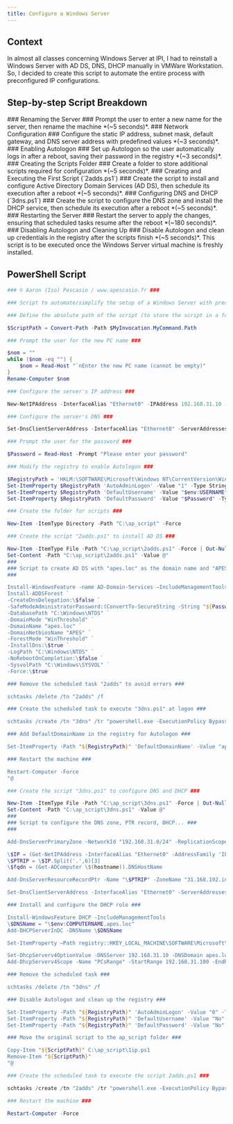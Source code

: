 ```yaml
---
title: Configure a Windows Server
---
```


## Context

In almost all classes concerning Windows Server at IPI, I had to reinstall a Windows Server with AD DS, DNS, DHCP manually in VMWare Workstation. So, I decided to create this script to automate the entire process with preconfigured IP configurations.

## Step-by-step Script Breakdown

<DynamicCallout>
<Steps>
<Step>
### Renaming the Server ###
Prompt the user to enter a new name for the server, then rename the machine *(~5 seconds)*.
</Step>

<Step>
### Network Configuration ###
Configure the static IP address, subnet mask, default gateway, and DNS server address with predefined values *(~3 seconds)*.
</Step>

<Step>
### Enabling Autologon ###
Set up Autologon so the user automatically logs in after a reboot, saving their password in the registry *(~3 seconds)*.
</Step>

<Step>
### Creating the Scripts Folder ###
Create a folder to store additional scripts required for configuration *(~5 seconds)*.
</Step>

<Step>
### Creating and Executing the First Script (`2adds.ps1`) ###
Create the script to install and configure Active Directory Domain Services (AD DS), then schedule its execution after a reboot *(~5 seconds)*.
</Step>

<Step>
### Configuring DNS and DHCP (`3dns.ps1`) ###
Create the script to configure the DNS zone and install the DHCP service, then schedule its execution after a reboot *(~5 seconds)*.
</Step>

<Step>
### Restarting the Server ###
Restart the server to apply the changes, ensuring that scheduled tasks resume after the reboot *(~180 seconds)*.
</Step>

<Step>
### Disabling Autologon and Cleaning Up ###
Disable Autologon and clean up credentials in the registry after the scripts finish *(~5 seconds)*.
</Step>
</Steps>
</DynamicCallout>
<Callout type="warn">
This script is to be executed once the Windows Server virtual machine is freshly installed.
</Callout>

## PowerShell Script
```ps1 {title="config-wserver.ps1"}
### © Aaron (Iso) Pescasio / www.apescasio.fr ###

### Script to automate/simplify the setup of a Windows Server with preconfigured AD DS, DNS, DHCP ###

### Define the absolute path of the script (to store the script in a folder at the end) ###

$ScriptPath = Convert-Path -Path $MyInvocation.MyCommand.Path

### Prompt the user for the new PC name ###

$nom = ""
while ($nom -eq "") {
    $nom = Read-Host "`nEnter the new PC name (cannot be empty)"
}
Rename-Computer $nom

### Configure the server's IP address ###

New-NetIPAddress -InterfaceAlias "Ethernet0" -IPAddress 192.168.31.10 -PrefixLength 24 -DefaultGateway 192.168.31.254 | Out-Null

### Configure the server's DNS ###

Set-DnsClientServerAddress -InterfaceAlias "Ethernet0" -ServerAddresses 192.168.31.10 | Out-Null

### Prompt the user for the password ###

$Password = Read-Host -Prompt "Please enter your password"

### Modify the registry to enable Autologon ###

$RegistryPath = 'HKLM:\SOFTWARE\Microsoft\Windows NT\CurrentVersion\Winlogon'
Set-ItemProperty $RegistryPath 'AutoAdminLogon' -Value "1" -Type String
Set-ItemProperty $RegistryPath 'DefaultUsername' -Value "$env:USERNAME" -Type String
Set-ItemProperty $RegistryPath 'DefaultPassword' -Value "$Password" -Type String

### Create the folder for scripts ###

New-Item -ItemType Directory -Path "C:\ap_script" -Force

### Create the script "2adds.ps1" to install AD DS ###

New-Item -ItemType File -Path "C:\ap_script\2adds.ps1" -Force | Out-Null
Set-Content -Path "C:\ap_script\2adds.ps1" -Value @"
###
### Script to create AD DS with "apes.loc" as the domain name and "APES" as the NETBIOS name ###
###

Install-WindowsFeature -name AD-Domain-Services –IncludeManagementTools
Install-ADDSForest `
-CreateDnsDelegation:\$false `
-SafeModeAdministratorPassword:(ConvertTo-SecureString -String "${Password}" -AsPlainText -Force) `
-DatabasePath "C:\Windows\NTDS" `
-DomainMode "WinThreshold" `
-DomainName "apes.loc" `
-DomainNetbiosName "APES" `
-ForestMode "WinThreshold" `
-InstallDns:\$true `
-LogPath "C:\Windows\NTDS" `
-NoRebootOnCompletion:\$false `
-SysvolPath "C:\Windows\SYSVOL" `
-Force:\$true

### Remove the scheduled task "2adds" to avoid errors ###

schtasks /delete /tn "2adds" /f

### Create the scheduled task to execute "3dns.ps1" at logon ###

schtasks /create /tn "3dns" /tr "powershell.exe -ExecutionPolicy Bypass -File C:\ap_script\3dns.ps1" /rl highest /sc onlogon

### Add DefaultDomainName in the registry for Autologon ###

Set-ItemProperty -Path "${RegistryPath}" 'DefaultDomainName' -Value "apes.loc" -Type String

### Restart the machine ###

Restart-Computer -Force
"@

### Create the script "3dns.ps1" to configure DNS and DHCP ###

New-Item -ItemType File -Path "C:\ap_script\3dns.ps1" -Force | Out-Null
Set-Content -Path "C:\ap_script\3dns.ps1" -Value @"
###
### Script to configure the DNS zone, PTR record, DHCP... ###
###

Add-DnsServerPrimaryZone -NetworkId "192.168.31.0/24" -ReplicationScope 'Domain'

\$IP = (Get-NetIPAddress -InterfaceAlias "Ethernet0" -AddressFamily 'IPv4').IPV4Address
\$PTRIP = \$IP.Split('.',6)[3]
\$fqdn = (Get-ADComputer \$(hostname)).DNSHostName

Add-DnsServerResourceRecordPtr -Name "\$PTRIP" -ZoneName "31.168.192.in-addr.arpa" -PtrDomainName "\$fqdn"

Set-DnsClientServerAddress -InterfaceAlias "Ethernet0" -ServerAddresses 192.168.31.10, 127.0.0.1

### Install and configure the DHCP role ###

Install-WindowsFeature DHCP -IncludeManagementTools
\$DNSName = "\$env:COMPUTERNAME.apes.loc"
Add-DHCPServerInDC -DNSName \$DNSName

Set-ItemProperty –Path registry::HKEY_LOCAL_MACHINE\SOFTWARE\Microsoft\ServerManager\Roles\12 –Name ConfigurationState –Value 2

Set-DhcpServerv4OptionValue -DNSServer 192.168.31.10 -DNSDomain apes.loc -Router 192.168.31.254
Add-DhcpServerv4Scope -Name "PCsRange" -StartRange 192.168.31.100 -EndRange 192.168.31.200 -SubnetMask 255.255.255.0 -Description "DHCP range for APES domain computers"

### Remove the scheduled task ###

schtasks /delete /tn "3dns" /f

### Disable Autologon and clean up the registry ###

Set-ItemProperty -Path "${RegistryPath}" 'AutoAdminLogon' -Value "0" -Type String
Set-ItemProperty -Path "${RegistryPath}" 'DefaultUsername' -Value "No" -Type String
Set-ItemProperty -Path "${RegistryPath}" 'DefaultPassword' -Value "No" -Type String

### Move the original script to the ap_script folder ###

Copy-Item "${ScriptPath}" C:\ap_script\1ip.ps1
Remove-Item "${ScriptPath}"
"@

### Create the scheduled task to execute the script 2adds.ps1 ###

schtasks /create /tn "2adds" /tr "powershell.exe -ExecutionPolicy Bypass -File C:\ap_script\2adds.ps1" /rl highest /sc onlogon

### Restart the machine ###

Restart-Computer -Force
